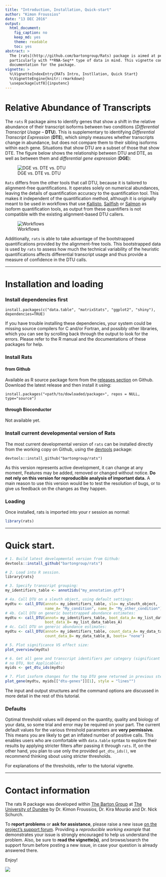 ```yaml
---
title: "Introduction, Installation, Quick-start"
author: "Kimon Froussios"
date: "13 DEC 2016"
output: 
  html_document: 
    fig_caption: no
    keep_md: yes
    theme: readable
    toc: yes
abstract: >
  The [rats](http://github.com/bartongroup/Rats) package is aimed at people analysing **gene expression** and **transcript abundance**, 
  particularly with **RNA-Seq** type of data in mind. This vignette constitutes the main 
  documentation for the package.
vignette: >
  %\VignetteIndexEntry{RATs Intro, Instllation, Quick Start}
  %\VignetteEngine{knitr::rmarkdown}
  \usepackage[utf8]{inputenc}
---
```





# Relative Abundance of Transcripts

The `rats` R package aims to identify genes that show a shift in the relative abundance of their transcript isoforms 
between two conditions (*Differential Transcript Usage* -- **DTU**). This is supplementary
to identifying *Differential Transcript Expression* (**DTE**), which simply measures whether transcripts change in
abundance, but does not compare them to their sibling isoforms within each gene. Situations that show DTU are a 
subset of those that show DTE. The figure below shows the relationship between DTU and DTE, as well as between them and
*differential gene expression* (**DGE**):

![DGE vs. DTE vs. DTU](./fig/dge-dte-dtu.png)


`Rats` differs from the other tools that call DTU, because it is tailored to alignment-free quantifications. It operates solely on
numerical abundances, leaving the details of quantification accuracy to the quantification tool. This makes it independent of the 
quantification method, although it is originally meant to be used in workflows that use [Kallisto](http://pachterlab.github.io/kallisto/), [Sailfish](http://github.com/kingsfordgroup/sailfish) or [Salmon](https://github.com/COMBINE-lab/salmon) as isoform quantification tools, 
as output from these quantifiers is not compatible with the existing alignment-based DTU callers.

![Workflows](./fig/RATs_place.png)


Additionally, `rats` is able to take advantage of the bootstrapped quantifications provided by the alignment-free tools. This bootstrapped
data is used by `rats` to assess how much the technical variability of the heuristic quantifications affects differential transcript usage
and thus provide a measure of confidence in the DTU calls. 


***


# Installation and loading

### Install dependencies first

`install.packages(c("data.table", "matrixStats", "ggplot2", "shiny"), dependencies=TRUE)`

If you have trouble installing these dependencies, your system could be missing source compilers for C and/or Fortran, and possibly other libraries, which you can see by scrolling back through the output to look for the errors. Please refer to the R manual and the documentations of these packages for help.


### Install Rats

#### from Github

Available as R source package form from the [releases section](https://github.com/bartongroup/Rats/releases) on Github.
Download the latest release and then install it using:

`install.packages("<path/to/dowloaded/package>", repos = NULL, type="source")`

#### through Bioconductor

Not available yet.


### Install current developmental version of Rats

The most current developmental version of `rats` can be installed directly from the working copy on Github, using the [devtools](https://www.rstudio.com/products/rpackages/devtools/) package:

`devtools::install_github("bartongroup/rats")`

As this version represents active development, it can change at any moment, Features may be added, removed or changed without notice. **Do not rely on this version for reproducible analysis of important data.**
A main reason to use this version would be to test the resolution of bugs, or to give us feedback on the changes as they happen.

### Loading

Once installed, rats is imported into your r session as normal:

```r
library(rats)
```


***


# Quick start.


```r
# 1. Build latest developmental version from Github:
devtools::install_github("bartongroup/rats")

# 2. Load into R session.
library{rats}

# 3. Specify transcript grouping:
my_identifiers_table <- annot2ids("my_annotation.gtf")

# 4a. Call DTU on a sleuth object, using default settings:
mydtu <- call_DTU(annot= my_identifiers_table, slo= my_sleuth_object, 
                  name_A= "My_condition", name_B= "My_other_condition")
# 4b. Call DTU on generic bootstrapped abundance estimates:
mydtu <- call_DTU(annot= my_identifiers_table, boot_data_A= my_list_data_tables_A, 
                  boot_data_B= my_list_data_tables_A)
# 4c. Call DTU on generic abundance estimates:
mydtu <- call_DTU(annot= my_identifiers_table, count_data_A= my_data_table_A, 
                  count_data_B= my_data_table_B, boots= "none")

# 5. Plot significance VS effect size:
plot_overview(mydtu)

# 6. Get all gene and transcript identifiers per category (significant DTU, 
# no DTU, Not Applicable):
myids <- get_dtu_ids(mydtu)

# 7. Plot isoform changes for the top DTU gene returned in previous step.
plot_gene(mydtu, myids[["dtu-genes"]][1], style = "lines"")
```

The input and output structures and the command options are discussed in more detail in the rest of this tutorial.


### Defaults

Optimal threshold values will depend on the quantity, quality and biology of your data, so some trial and error 
may be required on your part. The current default values for the various threshold parameters 
are **very permissive**. This means you are likely to get an inflated number of positive calls. This enables users 
who are comfortable with `data.table` syntax to explore their results by applying stricter filters after passing 
it through `rats`. If, on the other hand, you plan to use only the provided `get_dtu_ids()`, we recommend 
thinking sbout using stricter thresholds.

For explanations of the thresholds, refer to the tutorial vignette.


***


# Contact information

The rats R package was developed within [The Barton Group](http://www.compbio.dundee.ac.uk) at [The University of Dundee](http://www.dundee.ac.uk)
by Dr. Kimon Froussios, Dr. Kira Mourão and Dr. Nick Schurch.

To **report problems** or **ask for assistance**, please raise a new issue [on the project's support forum](https://github.com/bartongroup/Rats/issues).
Providing a *reproducible working example* that demonstrates your issue is strongly encouraged to help us understand the problem. Also, be sure 
to **read the vignette(s)**, and browse/search the support forum before posting a new issue, in case your question is already answered there.

Enjoy!

![](./fig/rats.png)

